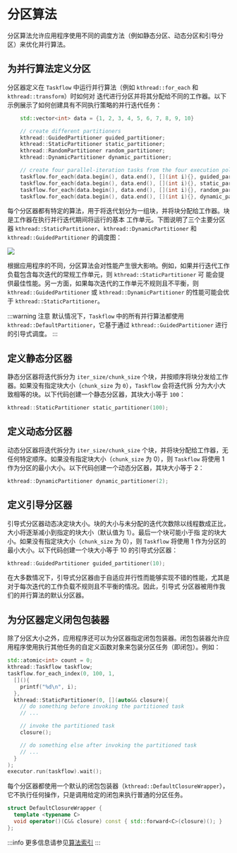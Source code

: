 
# 分区算法

分区算法允许应用程序使用不同的调度方法（例如静态分区、动态分区和引导分区）来优化并行算法。

## 为并行算法定义分区

分区器定义在 `Taskflow` 中运行并行算法（例如 `kthread::for_each` 和 `kthread::transform`）时如何对
迭代进行分区并将其分配给不同的工作器。以下示例展示了如何创建具有不同执行策略的并行迭代任务：

```cpp
    std::vector<int> data = {1, 2, 3, 4, 5, 6, 7, 8, 9, 10}

    // create different partitioners
    kthread::GuidedPartitioner guided_partitioner;
    kthread::StaticPartitioner static_partitioner;
    kthread::RandomPartitioner random_partitioner;
    kthread::DynamicPartitioner dynamic_partitioner;

    // create four parallel-iteration tasks from the four execution policies
    taskflow.for_each(data.begin(), data.end(), [](int i){}, guided_partitioner);
    taskflow.for_each(data.begin(), data.end(), [](int i){}, static_partitioner);
    taskflow.for_each(data.begin(), data.end(), [](int i){}, random_partitioner);
    taskflow.for_each(data.begin(), data.end(), [](int i){}, dynamic_partitioner);
```
每个分区器都有特定的算法，用于将迭代划分为一组块，并将块分配给工作器。块是工作器在执行并行迭代期间将运行的基本
工作单元。下图说明了三个主要分区器 `kthread::StaticPartitioner`、`kthread::DynamicPartitioner` 和 `kthread::GuidedPartitioner` 的调度图：


<img src={parallel_for_partition_algorithms}/>

根据应用程序的不同，分区算法会对性能产生很大影响。例如，如果并行迭代工作负载包含每次迭代的常规工作单元，则 `kthread::StaticPartitioner` 可
能会提供最佳性能。另一方面，如果每次迭代的工作单元不规则且不平衡，则 `kthread::GuidedPartitioner` 或 `kthread::DynamicPartitioner`
的性能可能会优于 `kthread::StaticPartitioner`。

:::warning
注意
默认情况下，`Taskflow` 中的所有并行算法都使用 `kthread::DefaultPartitioner`，它基于通过 `kthread::GuidedPartitioner` 进行的引导式调度。
:::

## 定义静态分区器

静态分区器将迭代拆分为 `iter_size/chunk_size` 个块，并按顺序将块分发给工作器。如果没有指定块大小（`chunk_size` 为 `0`），`Taskflow` 会将迭代拆
分为大小大致相等的块。以下代码创建一个静态分区器，其块大小等于 `100`：

```cpp
kthread::StaticPartitioner static_partitioner(100);
```

## 定义动态分区器

动态分区器将迭代拆分为 `iter_size/chunk_size` 个块，并将块分配给工作器，无任何特定顺序。如果没有指定块大小（`chunk_size` 为 0），则 `Taskflow`
将使用 1 作为分区的最小大小。以下代码创建一个动态分区器，其块大小等于 2：
```cpp
kthread::DynamicPartitioner dynamic_partitioner(2);
```

## 定义引导分区器

引导式分区器动态决定块大小。块的大小与未分配的迭代次数除以线程数成正比，大小将逐渐减小到指定的块大小（默认值为 1）。最后一个块可能小于指
定的块大小。如果没有指定块大小（`chunk_size` 为 0），则 `Taskflow` 将使用 1 作为分区的最小大小。以下代码创建一个块大小等于 10 的引导式分区器：

```cpp
kthread::GuidedPartitioner guided_partitioner(10);
```
在大多数情况下，引导式分区器由于自适应并行性而能够实现不错的性能，尤其是对于每次迭代的工作负载不规则且不平衡的情况。因此，引导式
分区器被用作我们的并行算法的默认分区器。

## 为分区器定义闭包包装器

除了分区大小之外，应用程序还可以为分区器指定闭包包装器。闭包包装器允许应用程序使用执行其他任务的自定义函数对象来包装分区任务（即闭包）。例如：

```cpp
std::atomic<int> count = 0;
kthread::Taskflow taskflow;
taskflow.for_each_index(0, 100, 1,
  [](){
    printf("%d\n", i);
  },
  kthread::StaticPartitioner(0, [](auto&& closure){
    // do something before invoking the partitioned task
    // ...

    // invoke the partitioned task
    closure();

    // do something else after invoking the partitioned task
    // ...
  }
);
executor.run(taskflow).wait();
```
每个分区器都使用一个默认的闭包包装器（`kthread::DefaultClosureWrapper`），它不执行任何操作，只是调用给定的闭包来执行普通的分区任务。

```cpp
struct DefaultClosureWrapper {
  template <typename C>
  void operator()(C&& closure) const { std::forward<C>(closure)(); }
};
```

:::info
更多信息请参见[算法索引](../algo.mdx)
:::
